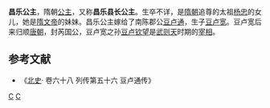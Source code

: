 {{東亞女性歷史人物
| 名稱=昌乐公主
| 身份=[[隋朝|隋朝]]公主
| 畫像=
| 說明=
| 姓=杨
| 名=
| 封爵=[[公主|公主]]
| 位號=
| 封號=昌乐公主
| 出生年=
| 逝世年=
| 諡號=
| 墳墓=
| 父親=[[楊忠_(北朝)|杨忠]]
| 同胞兄弟=
| 母親=
|}}
'''昌乐公主'''，隋朝[[公主|公主]]，又称'''昌乐县长公主'''。生卒不详，是[[隋朝|隋朝]]追尊的太祖[[楊忠_(北朝)|杨忠]]的女儿，她是[[隋文帝|隋文帝]]的妹妹。昌乐公主嫁给了南陈郡公[[豆卢通|豆卢通]]，生子[[豆卢宽|豆卢宽]]。豆卢宽后来归顺[[唐朝|唐朝]]，封芮国公，豆卢宽之孙[[豆卢钦望|豆卢钦望]]是[[武则天|武则天]]时期的[[宰相|宰相]]。

==参考文献==
*《[[北史|北史]]· 卷六十八 列传第五十六 豆卢通传》

[[Category:隋朝公主|C]]
[[Category:杨姓|C]]